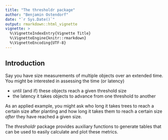 ```yaml
---
title: "The thresholdr package"
author: "Benjamin Ostendorf"
date: "`r Sys.Date()`"
output: rmarkdown::html_vignette
vignette: >
  %\VignetteIndexEntry{Vignette Title}
  %\VignetteEngine{knitr::rmarkdown}
  %\VignetteEncoding{UTF-8}
---
```


## Introduction
Say you have size measurements of multiple objects over an extended time. You might be interested in assessing the time (or latency)

* until (and if) these objects reach a given threshold size
* the latency it takes objects to advance from one threshold to another

As an applied example, you might ask who long it takes trees to reach a certain size after planting and how long it takes them to reach a certain size *after* they have reached a given size.

The *thresholdr* package provides auxiliary functions to generate tables that can be used to easily calculate and plot these metrics.  


## 
